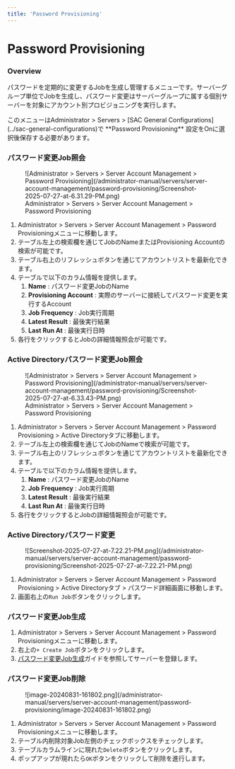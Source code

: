 ```yaml
---
title: 'Password Provisioning'
---
```



# Password Provisioning

### Overview

パスワードを定期的に変更するJobを生成し管理するメニューです。サーバーグループ単位でJobを生成し、パスワード変更はサーバーグループに属する個別サーバーを対象にアカウント別プロビジョニングを実行します。

<Callout type="info">
このメニューはAdministrator &gt; Servers &gt; [SAC General Configurations](../sac-general-configurations)で  **Password Provisioning**  設定をOnに選択後保存する必要があります。
</Callout>


### パスワード変更Job照会

<figure data-layout="center" data-align="center">
![Administrator &gt; Servers &gt; Server Account Management &gt; Password Provisioning](/administrator-manual/servers/server-account-management/password-provisioning/Screenshot-2025-07-27-at-6.31.29-PM.png)
<figcaption>
Administrator &gt; Servers &gt; Server Account Management &gt; Password Provisioning
</figcaption>
</figure>

1. Administrator &gt; Servers &gt; Server Account Management &gt; Password Provisioningメニューに移動します。
2. テーブル左上の検索欄を通じてJobのNameまたはProvisioning Accountの検索が可能です。
3. テーブル右上のリフレッシュボタンを通じてアカウントリストを最新化できます。
4. テーブルで以下のカラム情報を提供します。
    1.  **Name** : パスワード変更JobのName
    2.  **Provisioning Account**  : 実際のサーバーに接続してパスワード変更を実行するAccount
    3.  **Job Frequency**  : Job実行周期
    4.  **Latest Result**  : 最後実行結果
    5.  **Last Run At**  : 最後実行日時
5. 各行をクリックするとJobの詳細情報照会が可能です。

### Active Directoryパスワード変更Job照会

<figure data-layout="center" data-align="center">
![Administrator &gt; Servers &gt; Server Account Management &gt; Password Provisioning](/administrator-manual/servers/server-account-management/password-provisioning/Screenshot-2025-07-27-at-6.33.43-PM.png)
<figcaption>
Administrator &gt; Servers &gt; Server Account Management &gt; Password Provisioning
</figcaption>
</figure>

1. Administrator &gt; Servers &gt; Server Account Management &gt; Password Provisioning &gt; Active Directoryタブに移動します。
2. テーブル左上の検索欄を通じてJobのNameで検索が可能です。
3. テーブル右上のリフレッシュボタンを通じてアカウントリストを最新化できます。
4. テーブルで以下のカラム情報を提供します。
    1.  **Name** : パスワード変更JobのName
    2.  **Job Frequency**  : Job実行周期
    3.  **Latest Result**  : 最後実行結果
    4.  **Last Run At**  : 最後実行日時
5. 各行をクリックするとJobの詳細情報照会が可能です。

### Active Directoryパスワード変更

<figure data-layout="center" data-align="center">
![Screenshot-2025-07-27-at-7.22.21-PM.png](/administrator-manual/servers/server-account-management/password-provisioning/Screenshot-2025-07-27-at-7.22.21-PM.png)
</figure>

1. Administrator &gt; Servers &gt; Server Account Management &gt; Password Provisioning &gt; Active Directoryタブ &gt; パスワード詳細画面に移動します。
2. 画面右上の`Run Job`ボタンをクリックします。

### パスワード変更Job生成

1. Administrator &gt; Servers &gt; Server Account Management &gt; Password Provisioningメニューに移動します。
2. 右上の`+ Create Job`ボタンをクリックします。
3. [パスワード変更Job生成](password-provisioning/creating-password-change-job)ガイドを参照してサーバーを登録します。


### パスワード変更Job削除

<figure data-layout="center" data-align="center">
![image-20240831-161802.png](/administrator-manual/servers/server-account-management/password-provisioning/image-20240831-161802.png)
</figure>

1. Administrator &gt; Servers &gt; Server Account Management &gt; Password Provisioningメニューに移動します。
2. テーブル内削除対象Job左側のチェックボックスをチェックします。
3. テーブルカラムラインに現れた`Delete`ボタンをクリックします。
4. ポップアップが現れたら`OK`ボタンをクリックして削除を進行します。
